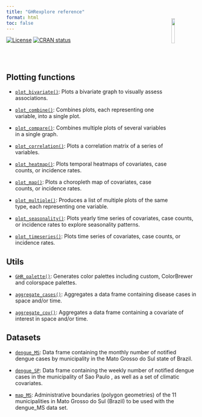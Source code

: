 ```yaml
---
title: "GHRexplore reference"
format: html
toc: false
---
```


<!-- badges: start -->
[![License](http://img.shields.io/badge/license-GPL%20%28%3E=%202%29-brightgreen.svg?style=flat)](http://www.gnu.org/licenses/gpl-2.0.html)
[![CRAN status](https://img.shields.io/cran/v/GHRexplore)](https://cran.r-project.org/package=GHRexplore)
<!-- badges: end -->

```{=html}
<img src="/figures/GHRexplore.svg" align="right" width="13%" style="margin-top: -80px;" style="margin-bottom: -130px;">
<br><br>
```

## Plotting functions

- [`plot_bivariate()`](GHRexplore-reference/plot_bivariate.Rd.qmd): Plots a bivariate graph to visually assess associations.

- [`plot_combine()`](GHRexplore-reference/plot_combine.Rd.qmd): Combines plots, each representing one variable, into a single plot.

- [`plot_compare()`](GHRexplore-reference/plot_compare.Rd.qmd): Combines multiple plots of several variables in a single graph.

- [`plot_correlation()`](GHRexplore-reference/plot_correlation.Rd.qmd): Plots a correlation matrix of a series of variables.

- [`plot_heatmap()`](GHRexplore-reference/plot_heatmap.Rd.qmd): Plots temporal heatmaps of covariates, case counts, or
 incidence rates.

- [`plot_map()`](GHRexplore-reference/plot_map.Rd.qmd): Plots a choropleth map of covariates, case counts, or incidence
 rates.

- [`plot_multiple()`](GHRexplore-reference/plot_multiple.Rd.qmd): Produces a list of multiple plots of the same type, each
 representing one variable.

- [`plot_seasonality()`](GHRexplore-reference/plot_seasonality.Rd.qmd): Plots yearly time series of covariates, case counts, or incidence
 rates to explore seasonality patterns.

- [`plot_timeseries()`](GHRexplore-reference/plot_timeseries.Rd.qmd): Plots time series of covariates, case counts, or incidence rates.


## Utils

- [`GHR_palette()`](GHRexplore-reference/GHR_palette.Rd.qmd): Generates color palettes including custom, ColorBrewer and
 colorspace palettes.


- [`aggregate_cases()`](GHRexplore-reference/aggregate_cases.Rd.qmd): Aggregates a data frame containing disease cases in space and/or
 time.

- [`aggregate_cov()`](GHRexplore-reference/aggregate_cov.Rd.qmd): Aggregates a data frame containing a covariate of interest in
 space and/or time.



## Datasets

- [`dengue_MS`](GHRexplore-reference/dengue_MS.Rd.qmd): Data frame containing the monthly number of notified dengue cases by
 municipality in the  Mato Grosso do Sul  state of Brazil.

- [`dengue_SP`](GHRexplore-reference/dengue_SP.Rd.qmd): Data frame containing the weekly number of notified dengue cases in
 the municipality of  Sao Paulo , as well as a set of climatic covariates.

- [`map_MS`](GHRexplore-reference/map_MS.Rd.qmd): Administrative boundaries (polygon geometries) of the 11 municipalities
 in  Mato Grosso do Sul  (Brazil) to be used with the  dengue_MS  data set.


